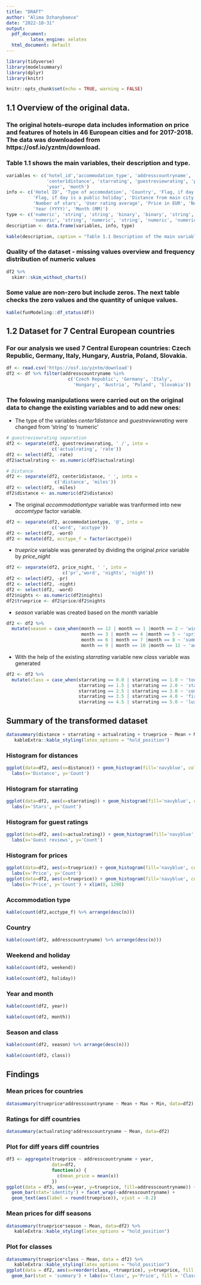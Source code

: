 ---
title: "DRAFT"
author: "Alima Dzhanybaeva"
date: "2022-10-31"
output:
  pdf_document:
         latex_engine: xelatex
  html_document: default
---
```{r include=FALSE}
library(tidyverse)
library(modelsummary)
library(dplyr)
library(knitr)
```
```{r setup, include=FALSE}
knitr::opts_chunk$set(echo = TRUE, warning = FALSE)
```
## 1.1 Overview of the original data.
### The original hotels-europe data includes information on price and features of hotels in 46 European cities and for 2017-2018. The data was downloaded from https://osf.io/yzntm/download.
### Table 1.1 shows the main variables, their description and type.
```{r include=FALSE}
variables <- c('hotel_id','accommodation_type', 'addresscountryname', 'weekend', 'holiday',
               'center1distance', 'starrating', 'guestreviewrating', 'price', 'price_night',
               'year', 'month')
info <- c('Hotel ID', 'Type of accomodation', 'Country', 'Flag, if day is a weekend',
          'Flag, if day is a public holiday', 'Distance from main city center',
          'Number of stars', 'User rating average', 'Price in EUR', 'Number of nights',
          'Year (YYYY)', 'Month (MM)')
type <- c('numeric', 'string', 'string', 'binary', 'binary', 'string',
          'numeric', 'string', 'numeric', 'string', 'numeric', 'numeric')
description <- data.frame(variables, info, type)
```
```{r}
kable(description, caption = "Table 1.1 Description of the main variables in the original dataset")
```
### Quality of the dataset - missing values overview and frequency distribution of numeric values

```{r}
df2 %>% 
  skimr::skim_without_charts() 
```

### Some value are non-zero but include zeros. The next table checks the zero values and the quantity of unique values.
```{r}
kable(funModeling::df_status(df))
```

## 1.2 Dataset for 7 Central European countries
### For our analysis we used 7 Central European countries: Czech Republic, Germany, Italy, Hungary, Austria, Poland, Slovakia.
```{r}
df <- read.csv('https://osf.io/yzntm/download')
df2 <- df %>% filter(addresscountryname %in% 
                       c('Czech Republic', 'Germany', 'Italy', 
                         'Hungary', 'Austria', 'Poland', 'Slovakia'))

```
### The folowing manipulations were carried out on the original data to change the existing variables and to add new ones:
* The type of the variables *center1distance* and *guestreviewrating* were changed from 'string' to 'numeric'
```{r include=FALSE}
# guestreviewrating separation
df2 <- separate(df2, guestreviewsrating, ' /', into =
                 c('actualrating', 'rate'))
df2 <- select(df2, -rate)
df2$actualrating <- as.numeric(df2$actualrating)

# Distance
df2 <- separate(df2, center1distance, ' ', into =
                  c('distance', 'miles'))
df2 <- select(df2, -miles)
df2$distance <- as.numeric(df2$distance)
```
* The original *accommodationtype* variable was tranformed into new *accomtype* factor variable.
```{r}
df2 <- separate(df2, accommodationtype, '@', into = 
                 c('word', 'acctype'))
df2 <- select(df2, -word)
df2 <- mutate(df2, acctype_f = factor(acctype))
```
* *trueprice* variable was generated by dividing the original *price* variable by *price_night*
```{r}
df2 <- separate(df2, price_night, ' ', into =
                     c('pr','word', 'nights', 'night'))
df2 <- select(df2, -pr)
df2 <- select(df2, -night)
df2 <- select(df2, -word)
df2$nights <- as.numeric(df2$nights)
df2$trueprice <- df2$price/df2$nights
```
* *season* variable was created based on the *month* variable
```{r}
df2 <- df2 %>%
  mutate(season = case_when(month == 12 | month == 1 |month == 2 ~ 'winter',
                            month == 3 | month == 4 |month == 5 ~ 'spring',
                            month == 6 | month == 7 |month == 8 ~ 'summer',
                            month == 9 | month == 10 |month == 11 ~ 'autumn'))
```
* With the help of the existing *starrating* variable new *class* variable was generated
```{r}
df2 <- df2 %>%
  mutate(class = case_when(starrating == 0.0 | starrating == 1.0 ~ 'tourist',
                           starrating == 1.5 | starrating == 2.0 ~ 'standard',
                           starrating == 2.5 | starrating == 3.0 ~ 'comfort',
                           starrating == 3.5 | starrating == 4.0 ~ 'first class',
                           starrating == 4.5 | starrating == 5.0 ~ 'luxury'))
```
## Summary of the transformed dataset
```{r}
datasummary(distance + starrating + actualrating + trueprice ~ Mean + Min + Max + SD, data = df2) %>%
   kableExtra::kable_styling(latex_options = "hold_position")
```

### Histogram for distances
```{r}
ggplot(data=df2, aes(x=distance)) + geom_histogram(fill='navyblue', color='white', bins = 35) + 
  labs(x='Distance', y='Count')
```

### Histogram for starrating
```{r}
ggplot(data=df2, aes(x=starrating)) + geom_histogram(fill='navyblue', color='white', bins = 35) + 
  labs(x='Stars', y='Count')
```

### Histogram for guest ratings
```{r message=FALSE}
ggplot(data=df2, aes(x=actualrating)) + geom_histogram(fill='navyblue', color='white') + 
  labs(x='Guest reviews', y='Count')
```

### Histogram for prices
```{r message=FALSE}
ggplot(data=df2, aes(x=trueprice)) + geom_histogram(fill='navyblue', color='white') + 
  labs(x='Price', y='Count') 
ggplot(data=df2, aes(x=trueprice)) + geom_histogram(fill='navyblue', color='white') + 
  labs(x='Price', y='Count') + xlim(0, 1200) 
```

### Accommodation type
```{r echo=FALSE}
kable(count(df2,acctype_f) %>% arrange(desc(n)))
```

### Country
```{r echo=FALSE}
kable(count(df2, addresscountryname) %>% arrange(desc(n)))
```

### Weekend and holiday
```{r echo=FALSE}
kable(count(df2, weekend))
```
```{r echo=FALSE}
kable(count(df2, holiday))
```
### Year and month
```{r echo=FALSE}
kable(count(df2, year))
```
```{r echo=FALSE}
kable(count(df2, month))
```
### Season and class
```{r echo=FALSE}
kable(count(df2, season) %>% arrange(desc(n)))
```
```{r echo=FALSE}
kable(count(df2, class))
```

## Findings
### Mean prices for countries
```{r}
datasummary(trueprice*addresscountryname ~ Mean + Max + Min, data=df2)
```

### Ratings for diff countries
```{r}
datasummary(actualrating*addresscountryname ~ Mean, data=df2)
```

### Plot for diff years diff countries
```{r}
df3 <- aggregate(trueprice ~ addresscountryname + year, 
                 data=df2, 
                 function(x) { 
                   c(mean_price = mean(x)) 
                 })
ggplot(data = df3, aes(x=year, y=trueprice, fill=addresscountryname)) + 
  geom_bar(stat='identity') + facet_wrap(~addresscountryname) +
  geom_text(aes(label = round(trueprice)), vjust = -0.2)
```

### Mean prices for diff seasons
```{r}
datasummary(trueprice*season ~ Mean, data=df2) %>%
   kableExtra::kable_styling(latex_options = "hold_position")
```

### Plot for classes
```{r message=FALSE}
datasummary(trueprice*class ~ Mean, data = df2) %>%
   kableExtra::kable_styling(latex_options = "hold_position")
ggplot(data = df2, aes(x=reorder(class, +trueprice), y=trueprice, fill = class)) + 
  geom_bar(stat = 'summary') + labs(x='Class', y='Price', fill = 'Class')
```
